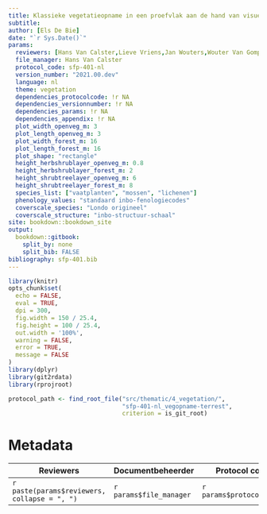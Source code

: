 ```yaml
---
title: Klassieke vegetatieopname in een proefvlak aan de hand van visuele inschattingen van bedekking van soorten in (semi-)terrestrische vegetatie
subtitle: 
author: [Els De Bie]
date: "`r Sys.Date()`"
params:
  reviewers: [Hans Van Calster,Lieve Vriens,Jan Wouters,Wouter Van Gompel,Els Lommelen]
  file_manager: Hans Van Calster
  protocol_code: sfp-401-nl
  version_number: "2021.00.dev"
  language: nl
  theme: vegetation
  dependencies_protocolcode: !r NA
  dependencies_versionnumber: !r NA
  dependencies_params: !r NA
  dependencies_appendix: !r NA
  plot_width_openveg_m: 3
  plot_length_openveg_m: 3
  plot_width_forest_m: 16
  plot_length_forest_m: 16
  plot_shape: "rectangle"
  height_herbshrublayer_openveg_m: 0.8
  height_herbshrublayer_forest_m: 2
  height_shrubtreelayer_openveg_m: 6
  height_shrubtreelayer_forest_m: 8
  species_list: ["vaatplanten", "mossen", "lichenen"]
  phenology_values: "standaard inbo-fenologiecodes"
  coverscale_species: "Londo origineel"
  coverscale_structure: "inbo-structuur-schaal"
site: bookdown::bookdown_site
output: 
  bookdown::gitbook:
    split_by: none
    split_bib: FALSE
bibliography: sfp-401.bib
---
```


<!--
Instructies bij declaratie van dependencies in de yaml header:
Er zijn vier velden in de yaml header die je moet aanpassen voor project-specifieke protocols:
dependencies_protocolcode, dependencies_versionnumber, dependencies_params en dependencies_appendix.
Elk van deze 'keys' worden gedefinieerd als onderdeel van het 'params' yaml veld.
Aan elk van deze keys moet je informatie doorgeven over de dependencies van je protocol.
Deze informatie wordt doorgegeven als een vector tussen vierkante haken en komma als scheidingsteken.
Elk van de vier vectoren moet even lang zijn en de volgorde van de elementen moet overeenkomen (dus eerste element van dependencies_protocolcode komt overeen met eerste element van dependencies_versionnumber)

dependencies_protocolcode: hier geef je de protocolcodes door waar het project-specifieke protocol van afhankelijk is. [sfp-###-en, sfp-###-en]

dependencies_versionnumber: hier geef je de versienummers door waar het project-specifieke protocol van afhankelijk is. [YYYY.NN, YYYY.NN]

dependencies_params: Hier geef je de key-value pairs door van de parameters waar je van de defaultwaarden wil afwijken. Je geeft deze door als ["list(width_m = 4, length_m = 4)", "list()"]. In dit voorbeeld zijn width_m en length_m twee namen van de keys. 
Indien je niet van de defaultwaarden wil afwijken, geef je een lege lijst door als "list()".

dependencies_appendix: een TRUE FALSE vector die aangeeft welke dependencies je als bijlage wil opnemen in het projectspecifieke protocol. bv [TRUE, FALSE]

Instructies bij opmaak van het protocol:

Hieronder vind je de verschillende onderdelen van een protocol.
In de bijhorende losse Rmd bestanden vind je een beschrijving wat er bij elk onderdeel vermeld moet worden.
Het is in die bestanden dat je moet editeren.
Niet alle onderdelen zijn altijd van toepassing.
Laat in die gevallen de titelhoofdingen staan en vermeld expliciet “niet van toepassing”.
-->

```r
library(knitr)
opts_chunk$set(
  echo = FALSE, 
  eval = TRUE,
  dpi = 300,
  fig.width = 150 / 25.4,
  fig.height = 100 / 25.4,
  out.width = '100%',
  warning = FALSE,
  error = TRUE,
  message = FALSE
)
library(dplyr)
library(git2rdata)
library(rprojroot)

protocol_path <- find_root_file("src/thematic/4_vegetation/",
                                "sfp-401-nl_vegopname-terrest", 
                                criterion = is_git_root)
```


# Metadata {-}


| Reviewers | Documentbeheerder | Protocol code | Versienummer | Taal | Thema |
| --------- | ----------------- | ------------- | ------------ | ---- | ----- |
| `r paste(params$reviewers, collapse = ", ")` | `r params$file_manager` | `r params$protocol_code` | `r params$version_number` | `r params$language` | `r params$theme` |
